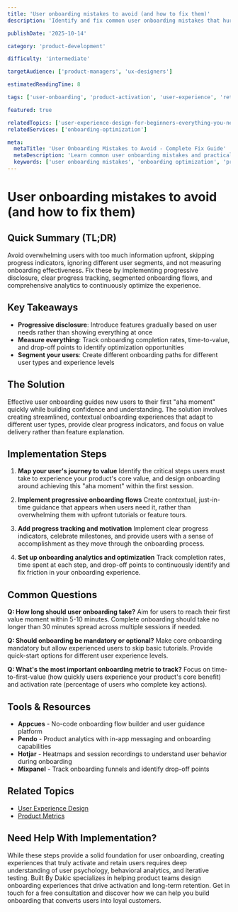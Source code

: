 ```yaml
---
title: 'User onboarding mistakes to avoid (and how to fix them)'
description: 'Identify and fix common user onboarding mistakes that hurt activation, retention, and user experience with practical solutions.'

publishDate: '2025-10-14'

category: 'product-development'

difficulty: 'intermediate'

targetAudience: ['product-managers', 'ux-designers']

estimatedReadingTime: 8

tags: ['user-onboarding', 'product-activation', 'user-experience', 'retention']

featured: true

relatedTopics: ['user-experience-design-for-beginners-everything-you-need', 'building-mvp-development-from-scratch', 'product-documentation-step-by-step-guide', 'building-product-feedback-loops-from-scratch', 'solving-user-research-challenges-practical-approach']
relatedServices: ['onboarding-optimization']

meta:
  metaTitle: 'User Onboarding Mistakes to Avoid - Complete Fix Guide'
  metaDescription: 'Learn common user onboarding mistakes and practical fixes to improve activation rates, user retention, and overall product experience.'
  keywords: ['user onboarding mistakes', 'onboarding optimization', 'product activation', 'user retention']
---
```


# User onboarding mistakes to avoid (and how to fix them)

## Quick Summary (TL;DR)

Avoid overwhelming users with too much information upfront, skipping progress indicators, ignoring different user segments, and not measuring onboarding effectiveness. Fix these by implementing progressive disclosure, clear progress tracking, segmented onboarding flows, and comprehensive analytics to continuously optimize the experience.

## Key Takeaways

- **Progressive disclosure**: Introduce features gradually based on user needs rather than showing everything at once
- **Measure everything**: Track onboarding completion rates, time-to-value, and drop-off points to identify optimization opportunities
- **Segment your users**: Create different onboarding paths for different user types and experience levels

## The Solution

Effective user onboarding guides new users to their first "aha moment" quickly while building confidence and understanding. The solution involves creating streamlined, contextual onboarding experiences that adapt to different user types, provide clear progress indicators, and focus on value delivery rather than feature explanation.

## Implementation Steps

1. **Map your user's journey to value**
   Identify the critical steps users must take to experience your product's core value, and design onboarding around achieving this "aha moment" within the first session.

2. **Implement progressive onboarding flows**
   Create contextual, just-in-time guidance that appears when users need it, rather than overwhelming them with upfront tutorials or feature tours.

3. **Add progress tracking and motivation**
   Implement clear progress indicators, celebrate milestones, and provide users with a sense of accomplishment as they move through the onboarding process.

4. **Set up onboarding analytics and optimization**
   Track completion rates, time spent at each step, and drop-off points to continuously identify and fix friction in your onboarding experience.

## Common Questions

**Q: How long should user onboarding take?**
Aim for users to reach their first value moment within 5-10 minutes. Complete onboarding should take no longer than 30 minutes spread across multiple sessions if needed.

**Q: Should onboarding be mandatory or optional?**
Make core onboarding mandatory but allow experienced users to skip basic tutorials. Provide quick-start options for different user experience levels.

**Q: What's the most important onboarding metric to track?**
Focus on time-to-first-value (how quickly users experience your product's core benefit) and activation rate (percentage of users who complete key actions).

## Tools & Resources

- **Appcues** - No-code onboarding flow builder and user guidance platform
- **Pendo** - Product analytics with in-app messaging and onboarding capabilities
- **Hotjar** - Heatmaps and session recordings to understand user behavior during onboarding
- **Mixpanel** - Track onboarding funnels and identify drop-off points

## Related Topics

- [User Experience Design](/topics/user-experience-design)
- [Product Metrics](/topics/product-metrics)

## Need Help With Implementation?

While these steps provide a solid foundation for user onboarding, creating experiences that truly activate and retain users requires deep understanding of user psychology, behavioral analytics, and iterative testing. Built By Dakic specializes in helping product teams design onboarding experiences that drive activation and long-term retention. Get in touch for a free consultation and discover how we can help you build onboarding that converts users into loyal customers.
